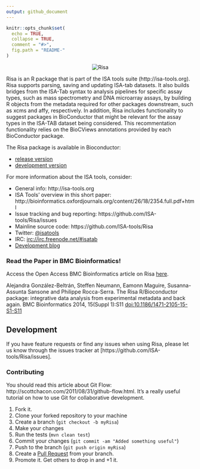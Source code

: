```yaml
---
output: github_document
---
```

<!-- README.md is generated from README.Rmd. Please edit that file -->
```r
knitr::opts_chunk$set(
  echo = TRUE,
  collapse = TRUE,
  comment = "#>",
  fig.path = "README-"
)
```
<p align="center">
<img src="http://isatab.sourceforge.net/assets/img/tools/tools-table-images/risatab.png" align="center" alt="Risa"/>
</p>

Risa is an R package that is part of the ISA tools suite (http://isa-tools.org). Risa supports parsing, saving and updating ISA-tab datasets. It also builds bridges from the ISA-Tab syntax to analysis pipelines for specific assay types, such as mass spectrometry and DNA microarray assays, by building R objects from the metadata required for other packages downstream, such as xcms and affy, respectively. In addition, Risa includes functionality to suggest packages in BioConductor that might be relevant for the assay types in the ISA-TAB dataset being considered. This recommentation functionality relies on the BioCViews annotations provided by each BioConductor package.

The Risa package is available in Bioconductor:

- [release version](http://www.bioconductor.org/packages/release/bioc/html/Risa.html)
- [development version](http://www.bioconductor.org/packages/devel/bioc/html/Risa.html)

For more information about the ISA tools, consider: 

- General info: http://isa-tools.org
- ISA Tools' overview in this short paper: http://bioinformatics.oxfordjournals.org/content/26/18/2354.full.pdf+html
- Issue tracking and bug reporting: https://github.com/ISA-tools/Risa/issues
- Mainline source code: https://github.com/ISA-tools/Risa
- Twitter: [\@isatools](http://twitter.com/isatools)
- IRC: [irc://irc.freenode.net/#isatab](irc://irc.freenode.net/#isatab)
- [Development blog](http://isatools.wordpress.com) 

### Read the Paper in BMC Bioinformatics!
Access the Open Access BMC Bioinformatics article on Risa [here](http://www.biomedcentral.com/1471-2105/15/S1/S11).

Alejandra González-Beltrán, Steffen Neumann, Eamonn Maguire, Susanna-Assunta Sansone and Philippe Rocca-Serra. The Risa R/Bioconductor package: integrative data analysis from experimental metadata and back again. BMC Bioinformatics 2014, 15(Suppl 1):S11 [doi:10.1186/1471-2105-15-S1-S11](http://dx.doi.org/10.1186/1471-2105-15-S1-S11)

## Development
If you have feature requests or find any issues when using Risa, please let us know through the issues tracker at [https://github.com/ISA-tools/Risa/issues]. 

### Contributing
You should read this article about Git Flow: http://scottchacon.com/2011/08/31/github-flow.html. It's a really useful tutorial on how to use Git for collaborative development.

1. Fork it.
2. Clone your forked repository to your machine
3. Create a branch (`git checkout -b myRisa`)
4. Make your changes
5. Run the tests (`mvn clean test`)
6. Commit your changes (`git commit -am "Added something useful"`)
7. Push to the branch (`git push origin myRisa`)
8. Create a [Pull Request](http://help.github.com/pull-requests/) from your branch.
9. Promote it. Get others to drop in and +1 it.